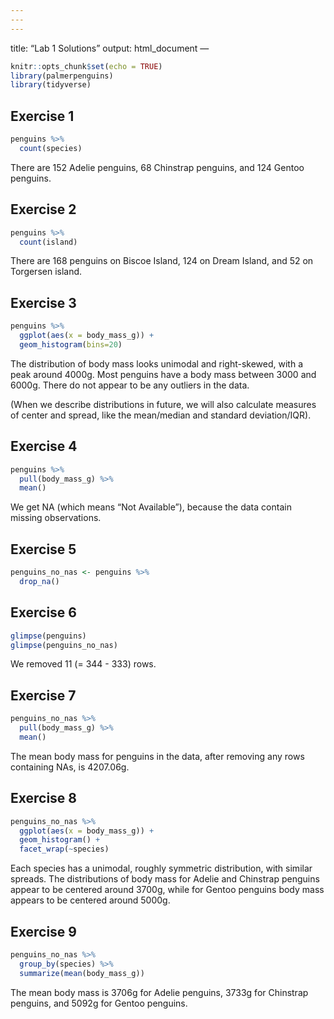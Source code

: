 ```yaml
---
---
---
```

title: "Lab 1 Solutions"
output: html_document
---

```r
knitr::opts_chunk$set(echo = TRUE)
library(palmerpenguins)
library(tidyverse)
```

## Exercise 1

```r
penguins %>%
  count(species)
```

There are 152 Adelie penguins, 68 Chinstrap penguins, and 124 Gentoo penguins.

## Exercise 2

```r
penguins %>%
  count(island)
```

There are 168 penguins on Biscoe Island, 124 on Dream Island, and 52 on Torgersen island.

## Exercise 3

```r
penguins %>%
  ggplot(aes(x = body_mass_g)) +
  geom_histogram(bins=20)
```

The distribution of body mass looks unimodal and right-skewed, with a peak around 4000g. Most penguins have a body mass between 3000 and 6000g. There do not appear to be any outliers in the data.

(When we describe distributions in future, we will also calculate measures of center and spread, like the mean/median and standard deviation/IQR).

## Exercise 4

```r
penguins %>%
  pull(body_mass_g) %>%
  mean()
```

We get NA (which means "Not Available"), because the data contain missing observations.

## Exercise 5

```r
penguins_no_nas <- penguins %>%
  drop_na()
```


## Exercise 6

```r
glimpse(penguins)
glimpse(penguins_no_nas)
```

We removed 11 (= 344 - 333) rows.

## Exercise 7

```r
penguins_no_nas %>%
  pull(body_mass_g) %>%
  mean()
```

The mean body mass for penguins in the data, after removing any rows containing NAs, is 4207.06g.

## Exercise 8

```r
penguins_no_nas %>%
  ggplot(aes(x = body_mass_g)) +
  geom_histogram() +
  facet_wrap(~species)
```

Each species has a unimodal, roughly symmetric distribution, with similar spreads. The distributions of body mass for Adelie and Chinstrap penguins appear to be centered around 3700g, while for Gentoo penguins body mass appears to be centered around 5000g.

## Exercise 9

```r
penguins_no_nas %>%
  group_by(species) %>%
  summarize(mean(body_mass_g))
```

The mean body mass is 3706g for Adelie penguins, 3733g for Chinstrap penguins, and 5092g for Gentoo penguins.